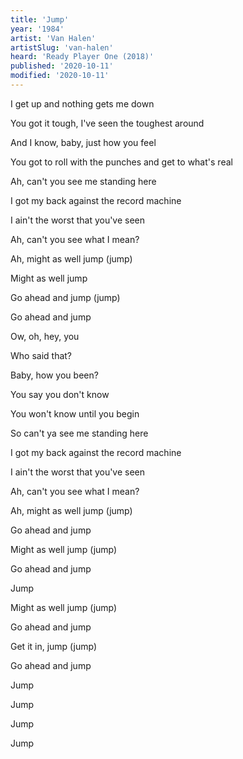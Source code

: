 ```yaml
---
title: 'Jump'
year: '1984'
artist: 'Van Halen'
artistSlug: 'van-halen'
heard: 'Ready Player One (2018)'
published: '2020-10-11'
modified: '2020-10-11'
---
```


<LyricSection>

I get up and nothing gets me down

You got it tough, I've seen the toughest around

And I know, baby, just how you feel

You got to roll with the punches and get to what's real

</LyricSection>

<LyricSection>

Ah, can't you see me standing here

I got my back against the record machine

I ain't the worst that you've seen

Ah, can't you see what I mean?

</LyricSection>

<LyricSection>

Ah, might as well jump (jump)

Might as well jump

Go ahead and jump (jump)

Go ahead and jump

Ow, oh, hey, you

Who said that?

Baby, how you been?

You say you don't know

You won't know until you begin

</LyricSection>

<LyricSection>

So can't ya see me standing here

I got my back against the record machine

I ain't the worst that you've seen

Ah, can't you see what I mean?

</LyricSection>

<LyricSection>

Ah, might as well jump (jump)

Go ahead and jump

Might as well jump (jump)

Go ahead and jump

Jump


</LyricSection>

<LyricSection>

Might as well jump (jump)

Go ahead and jump

Get it in, jump (jump)

Go ahead and jump

Jump

Jump

Jump

Jump

</LyricSection>
